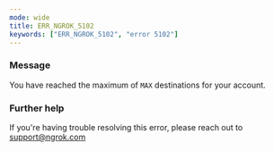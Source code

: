 ```yaml
---
mode: wide
title: ERR_NGROK_5102
keywords: ["ERR_NGROK_5102", "error 5102"]
---
```



### Message

You have reached the maximum of `MAX` destinations for your account.

<ErrorDetails />

### Further help

If you're having trouble resolving this error, please reach out to [support@ngrok.com](mailto:support@ngrok.com?subject=Help%20with%20ERR_NGROK_5102)
